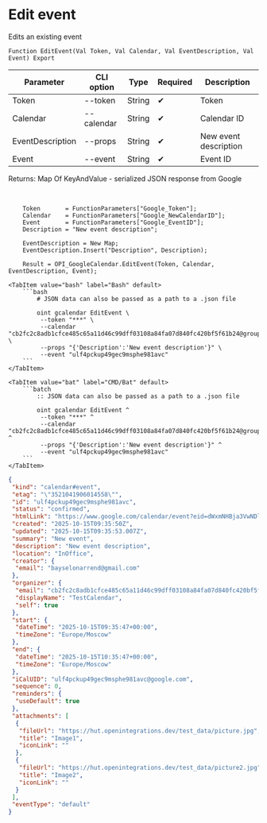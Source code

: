 ﻿---
sidebar_position: 6
description: Edit event and other functions to work with Google Calendar in the Open Integration Package, a free open-source integration library for 1C:Enterprise 8, OneScript and CLI
keywords: [1C, 1С, 1С:Enterprise, 1С:Enterprise 8.3, API, Integration, Services, Exchange, OneScript, CLI, Google Calendar]
---


# Edit event
 Edits an existing event



`Function EditEvent(Val Token, Val Calendar, Val EventDescription, Val Event) Export`

  | Parameter | CLI option | Type | Required | Description |
  |-|-|-|-|-|
  | Token | --token | String | &#x2714; | Token |
  | Calendar | --calendar | String | &#x2714; | Calendar ID |
  | EventDescription | --props | String | &#x2714; | New event description |
  | Event | --event | String | &#x2714; | Event ID |

  
  Returns:  Map Of KeyAndValue - serialized JSON response from Google

<br/>



```bsl title="1C:Enterprise/OneScript code example"
    Token       = FunctionParameters["Google_Token"];
    Calendar    = FunctionParameters["Google_NewCalendarID"];
    Event       = FunctionParameters["Google_EventID"];
    Description = "New event description";

    EventDescription = New Map;
    EventDescription.Insert("Description", Description);

    Result = OPI_GoogleCalendar.EditEvent(Token, Calendar, EventDescription, Event);
```
 

 <Tabs>
  
    <TabItem value="bash" label="Bash" default>
        ```bash
            # JSON data can also be passed as a path to a .json file
            
            oint gcalendar EditEvent \
             --token "***" \
             --calendar "cb2fc2c8adb1cfce485c65a11d46c99dff03108a84fa07d840fc420bf5f61b24@group.calendar.google.com" \
             --props "{'Description':'New event description'}" \
             --event "ulf4pckup49gec9msphe981avc"
        ```
    </TabItem>
  
    <TabItem value="bat" label="CMD/Bat" default>
        ```batch
            :: JSON data can also be passed as a path to a .json file
            
            oint gcalendar EditEvent ^
             --token "***" ^
             --calendar "cb2fc2c8adb1cfce485c65a11d46c99dff03108a84fa07d840fc420bf5f61b24@group.calendar.google.com" ^
             --props "{'Description':'New event description'}" ^
             --event "ulf4pckup49gec9msphe981avc"
        ```
    </TabItem>
</Tabs>


```json title="Result"
{
 "kind": "calendar#event",
 "etag": "\"3521041906014558\"",
 "id": "ulf4pckup49gec9msphe981avc",
 "status": "confirmed",
 "htmlLink": "https://www.google.com/calendar/event?eid=dWxmNHBja3VwNDlnZWM5bXNwaGU5ODFhdmMgY2IyZmMyYzhhZGIxY2ZjZTQ4NWM2NWExMWQ0NmM5OWRmZjAzMTA4YTg0ZmEwN2Q4NDBmYzQyMGJmNWY2MWIyNEBn",
 "created": "2025-10-15T09:35:50Z",
 "updated": "2025-10-15T09:35:53.007Z",
 "summary": "New event",
 "description": "New event description",
 "location": "InOffice",
 "creator": {
  "email": "bayselonarrend@gmail.com"
 },
 "organizer": {
  "email": "cb2fc2c8adb1cfce485c65a11d46c99dff03108a84fa07d840fc420bf5f61b24@group.calendar.google.com",
  "displayName": "TestCalendar",
  "self": true
 },
 "start": {
  "dateTime": "2025-10-15T09:35:47+00:00",
  "timeZone": "Europe/Moscow"
 },
 "end": {
  "dateTime": "2025-10-15T10:35:47+00:00",
  "timeZone": "Europe/Moscow"
 },
 "iCalUID": "ulf4pckup49gec9msphe981avc@google.com",
 "sequence": 0,
 "reminders": {
  "useDefault": true
 },
 "attachments": [
  {
   "fileUrl": "https://hut.openintegrations.dev/test_data/picture.jpg",
   "title": "Image1",
   "iconLink": ""
  },
  {
   "fileUrl": "https://hut.openintegrations.dev/test_data/picture2.jpg",
   "title": "Image2",
   "iconLink": ""
  }
 ],
 "eventType": "default"
}
```
